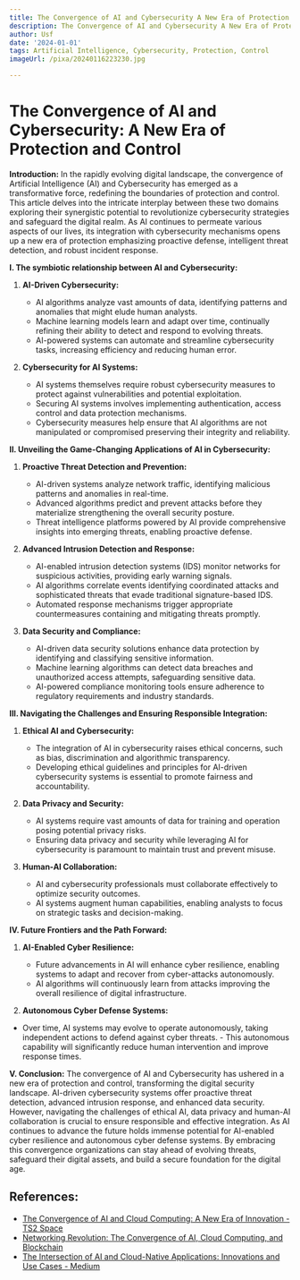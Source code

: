 ```yaml
---
title: The Convergence of AI and Cybersecurity A New Era of Protection and Control
description: The Convergence of AI and Cybersecurity A New Era of Protection and Control
author: Usf
date: '2024-01-01'
tags: Artificial Intelligence, Cybersecurity, Protection, Control
imageUrl: /pixa/20240116223230.jpg

---
```

# The Convergence of AI and Cybersecurity: A New  Era  of Protection and Control

**Introduction:**
In the rapidly evolving digital landscape,  the convergence  of Artificial Intelligence (AI) and Cybersecurity has emerged as a transformative force, redefining the boundaries of protection and control. This article  delves into the intricate interplay between these two domains exploring their synergistic potential to revolutionize cybersecurity strategies and  safeguard the  digital realm. As AI  continues to  permeate various aspects of our lives, its integration with cybersecurity mechanisms opens up a new era of protection emphasizing proactive defense, intelligent threat detection, and robust incident response.

**I. The symbiotic relationship between AI and Cybersecurity:**
1. **AI-Driven Cybersecurity:**
    - AI algorithms analyze vast  amounts of data, identifying patterns and anomalies that might elude human  analysts.
   - Machine learning models learn and adapt over time, continually refining their ability to detect and respond to evolving threats.
    - AI-powered systems can automate and streamline cybersecurity tasks, increasing  efficiency and reducing human error.

2. **Cybersecurity for AI Systems:**
   - AI systems themselves require robust cybersecurity measures to protect against vulnerabilities and potential exploitation.
   - Securing AI systems  involves  implementing authentication, access control and data protection mechanisms.
   - Cybersecurity measures help ensure that AI algorithms  are not manipulated or  compromised preserving their integrity and reliability.

**II. Unveiling the  Game-Changing  Applications of AI in Cybersecurity:**

1. **Proactive  Threat Detection and  Prevention:**
   - AI-driven systems analyze network  traffic, identifying malicious  patterns and anomalies in real-time.
   - Advanced algorithms predict and prevent attacks before they materialize strengthening the overall security posture.
   - Threat intelligence platforms powered by AI provide comprehensive insights into emerging  threats, enabling proactive defense.

2. **Advanced Intrusion Detection and Response:**
    - AI-enabled intrusion detection systems (IDS) monitor networks for suspicious activities, providing early warning signals.
   - AI  algorithms correlate events identifying coordinated attacks and sophisticated threats that evade  traditional signature-based IDS.
   - Automated response mechanisms trigger appropriate countermeasures containing and mitigating threats promptly.

3. **Data  Security and  Compliance:**
   - AI-driven data security solutions enhance data protection by identifying and classifying sensitive information.
   - Machine learning algorithms can detect  data breaches and unauthorized access attempts, safeguarding sensitive data.
   -  AI-powered  compliance monitoring tools  ensure adherence to regulatory requirements and industry standards.

**III. Navigating the Challenges and  Ensuring Responsible Integration:**

1. **Ethical AI and Cybersecurity:**
    - The integration of AI in cybersecurity raises ethical concerns, such as bias, discrimination and algorithmic transparency.
   - Developing ethical guidelines and principles for AI-driven cybersecurity systems is essential to promote fairness and  accountability.

2. **Data Privacy and Security:**
   - AI systems require  vast amounts  of data for training and operation posing potential privacy risks.
   - Ensuring data privacy and security  while leveraging AI for cybersecurity is paramount  to maintain trust and prevent misuse.

3. **Human-AI Collaboration:**
    - AI and cybersecurity  professionals must collaborate effectively to optimize security  outcomes.
   - AI systems augment  human capabilities, enabling analysts to focus on strategic tasks and decision-making.

**IV.  Future Frontiers and  the Path Forward:**

1. **AI-Enabled Cyber Resilience:**
   - Future advancements in AI will enhance cyber resilience, enabling systems to  adapt and recover from cyber-attacks autonomously.
    - AI algorithms will continuously learn from attacks  improving the overall resilience of digital infrastructure.

2.  **Autonomous Cyber Defense Systems:**
   - Over time, AI systems  may evolve to operate autonomously, taking independent actions to defend against cyber threats.
    - This autonomous capability  will significantly reduce human intervention and improve response times.

**V. Conclusion:**
The convergence of AI and  Cybersecurity has ushered  in a new  era of protection and  control, transforming the digital security  landscape. AI-driven cybersecurity systems offer proactive threat detection, advanced intrusion response, and enhanced data security.  However, navigating  the challenges of ethical  AI, data privacy  and human-AI collaboration is crucial to ensure responsible and effective  integration. As AI continues to advance the future holds immense potential  for AI-enabled cyber  resilience and autonomous cyber  defense systems.  By embracing this convergence organizations can stay ahead of evolving  threats, safeguard their digital assets, and build a secure foundation for the digital age.

## References:
- [The Convergence of AI and Cloud Computing: A New Era of Innovation - TS2 Space](https://ts2.space/en/the-convergence-of-ai-and-cloud-computing-a-new-era-of-innovation/)
- [Networking Revolution: The Convergence of AI, Cloud Computing, and Blockchain](https://www.linkedin.com/pulse/networking-revolution-convergence-ai-cloud-computing-blockchain-ziqce?trk=article-ssr-frontend-pulse_more-articles_related-content-card)
- [The Intersection of AI and Cloud-Native Applications: Innovations and Use Cases - Medium](https://medium.com/@steve.cooper_85934/the-intersection-of-ai-and-cloud-native-applications-innovations-and-use-cases-fb5a9c94d2ce)

